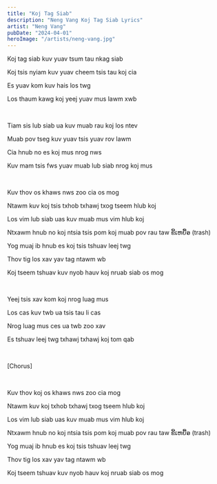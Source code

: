 ```yaml
---
title: "Koj Tag Siab"
description: "Neng Vang Koj Tag Siab Lyrics"
artist: "Neng Vang"
pubDate: "2024-04-01"
heroImage: "/artists/neng-vang.jpg"
---
```


Koj tag siab kuv yuav tsum tau nkag siab

Koj tsis nyiam kuv yuav cheem tsis tau koj cia

Es yuav kom kuv hais los twg

Los thaum kawg koj yeej yuav mus lawm xwb

<br />

Tiam sis lub siab ua kuv muab rau koj los ntev

Muab pov tseg kuv yuav tsis yuav rov lawm

Cia hnub no es koj mus nrog nws

Kuv mam tsis fws yuav muab lub siab nrog koj mus

<br />

Kuv thov os khaws nws zoo cia os mog

Ntawm kuv koj tsis txhob txhawj txog tseem hlub koj

Los vim lub siab uas kuv muab mus vim hlub koj

Ntxawm hnub no koj ntsia tsis pom koj muab pov rau taw ຂີ້ເຫຍື້ອ (trash)

Yog muaj ib hnub es koj tsis tshuav leej twg

Thov tig los xav yav tag ntawm wb

Koj tseem tshuav kuv nyob hauv koj nruab siab os mog

<br />

Yeej tsis xav kom koj nrog luag mus

Los cas kuv twb ua tsis tau li cas

Nrog luag mus ces ua twb zoo xav

Es tshuav leej twg txhawj txhawj koj tom qab

<br />

[Chorus]

<br />

Kuv thov koj os khaws nws zoo cia mog

Ntawm kuv koj txhob txhawj txog tseem hlub koj

Los vim lub siab uas kuv muab mus vim hlub koj

Ntxawm hnub no koj ntsia tsis pom koj muab pov rau taw ຂີ້ເຫຍື້ອ (trash)

Yog muaj ib hnub es koj tsis tshuav leej twg

Thov tig los xav yav tag ntawm wb

Koj tseem tshuav kuv nyob hauv koj nruab siab os mog
